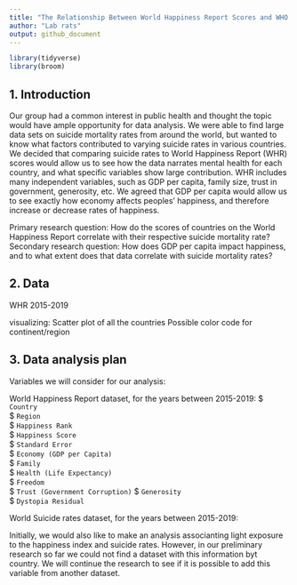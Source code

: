 ```yaml
---
title: "The Relationship Between World Happiness Report Scores and WHO Country Suicide Rates - an Analysis"
author: "Lab rats"
output: github_document
---
```


```r
library(tidyverse)
library(broom)
```

## 1. Introduction
Our group had a common interest in public health and thought the topic would have ample opportunity for data analysis. 
We were able to find large data sets on suicide mortality rates from around the world, but wanted to know what factors contributed to varying suicide rates in various countries.
We decided that comparing suicide rates to World Happiness Report (WHR) scores would allow us to see how the data narrates mental health for each country, and what specific variables show large contribution. 
WHR includes many independent variables, such as GDP per capita, family size, trust in government, generosity, etc.
We agreed that GDP per capita would allow us to see exactly how economy affects peoples' happiness, and therefore increase or decrease rates of happiness. 

Primary research question: How do the scores of countries on the World Happiness Report correlate with their respective suicide mortality rate?
Secondary research question: How does GDP per capita impact happiness, and to what extent does that data correlate with suicide mortality rates?


## 2. Data

WHR 2015-2019
 
visualizing: Scatter plot of all the countries 
Possible color code for continent/region 

## 3. Data analysis plan
Variables we will consider for our analysis: 

World Happiness Report dataset, for the years between 2015-2019: 
$ `Country`                         
$ `Region`                          
$ `Happiness Rank`                
$ `Happiness Score`               
$ `Standard Error`                
$ `Economy (GDP per Capita)`      
$ `Family`                         
$ `Health (Life Expectancy)`      
$ `Freedom`                         
$ `Trust (Government Corruption)` 
$ `Generosity`                     
$ `Dystopia Residual`

World Suicide rates dataset,  for the years between 2015-2019: 

Initially, we would also like to make an analysis associanting light exposure to the happiness index and suicide rates. 
However, in our preliminary research so far we could not find a dataset with this information byt country. 
We will continue the research to see if it is possible to add this variable from another dataset.


